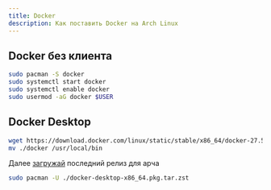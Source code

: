 ```yaml
---
title: Docker
description: Как поставить Docker на Arch Linux
---
```



## Docker без клиента

```sh title="Терминал"
sudo pacman -S docker
sudo systemctl start docker
sudo systemctl enable docker
sudo usermod -aG docker $USER
```

## Docker Desktop

```sh title="Ставим бинарник"
wget https://download.docker.com/linux/static/stable/x86_64/docker-27.5.0.tgz -qO- | tar xvfz - docker/docker --strip-components=1
mv ./docker /usr/local/bin

```

Далее [загружай](https://docs.docker.com/desktop/release-notes/) последний релиз для арча

```sh title="Ставим пакет клиента"
sudo pacman -U ./docker-desktop-x86_64.pkg.tar.zst
```